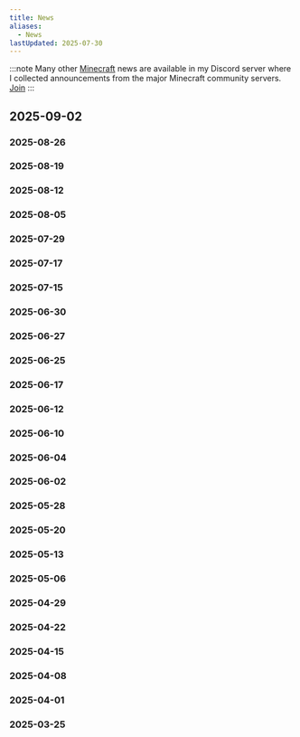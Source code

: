 ```yaml
---
title: News
aliases:
  - News
lastUpdated: 2025-07-30
---
```



:::note
Many other [Minecraft](/minecraft) news are available in my Discord server where I collected announcements from the major Minecraft community servers. [Join](https://discord.gg/gaDqYhxyzB)
:::

## 2025-09-02
<LinkCard title="25w36b snapshot" href="/versions" />
<LinkCard title="25w36a snapshot" href="/versions" />

### 2025-08-26
<LinkCard title="25w35a snapshot" href="/versions" />

### 2025-08-19
<LinkCard title="25w34b snapshot" href="/versions" />
<LinkCard title="25w34a snapshot" href="/versions" />

### 2025-08-12
<LinkCard title="25w33a snapshot" href="/versions" />

### 2025-08-05
<LinkCard title="25w32a snapshot" href="/versions" />

### 2025-07-29
<LinkCard title="25w31a" href="/versions" />

### 2025-07-17
<LinkCard title="1.21.8" href="/versions" />

### 2025-07-15
<LinkCard title="1.21.8 Release Candidate 1" href="/versions" />

### 2025-06-30
<LinkCard title="1.21.7" href="/versions" />

### 2025-06-27
<LinkCard title="1.21.7 Pre-Release 1" href="/versions" />

### 2025-06-25
<LinkCard title="1.21.7 Release Candidate 1" href="/versions" />

### 2025-06-17
<LinkCard title="Chase the Skies" href="/chasetheskies" />
<LinkCard title="1.21.6" href="/versions" />

### 2025-06-12
<LinkCard title="1.21.6 Release Candidate 1" href="/versions" />

### 2025-06-10
<LinkCard title="1.21.6 Pre-Release 4" href="/versions" />

### 2025-06-04
<LinkCard title="1.21.6 Pre-Release 3" href="/versions" />

### 2025-06-02
<LinkCard title="1.21.6 Pre-Release 2" href="/versions" />

### 2025-05-28
<LinkCard title="1.21.6 Pre-Release 1" href="/versions" />

### 2025-05-20
<LinkCard title="25w21a snapshot" href="/25w21a" />

### 2025-05-13
<LinkCard title="25w20a snapshot" href="/25w20a" />
<LinkCard title="Dialog command" href="/dialogcommand" />

### 2025-05-06
<LinkCard title="25w19a snapshot" href="/versions" />

### 2025-04-29
<LinkCard title="25w18a snapshot" href="/versions" />

### 2025-04-22
<LinkCard title="25w17a snapshot" href="/versions" />

### 2025-04-15
<LinkCard title="25w16a snapshot" href="/versions" />
<LinkCard title="Vibrant Visuals" href="/vibrantvisuals" />

### 2025-04-08
<LinkCard title="25w15a snapshot" href="/versions" />

### 2025-04-01
<LinkCard title="Craftmine" href="/craftmine" />

### 2025-03-25
<LinkCard title="Spring to Life" href="/springtolife" />
<LinkCard title="1.21.5" href="/versions" />